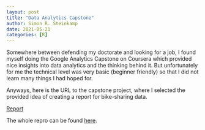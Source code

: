 ```yaml
---
layout: post
title: "Data Analytics Capstone"
author: Simon R. Steinkamp
date: 2021-05-21
categories: [R]
---
```


Somewhere between defending my doctorate and looking for a job, I found myself doing the
Google Analytics Capstone on Coursera which provided nice insights into data analytics and the thinking behind it. But unfortunately for me the technical level was very basic (beginner friendly) so that I did not learn many things I had hoped for.

Anyways, here is the URL to the capstone project, where I selected the provided idea of creating a report for bike-sharing data.

[Report](cert_capstone.html)

The whole repro can be found [here](https://github.com/SRSteinkamp/rideshare_analystcert).
